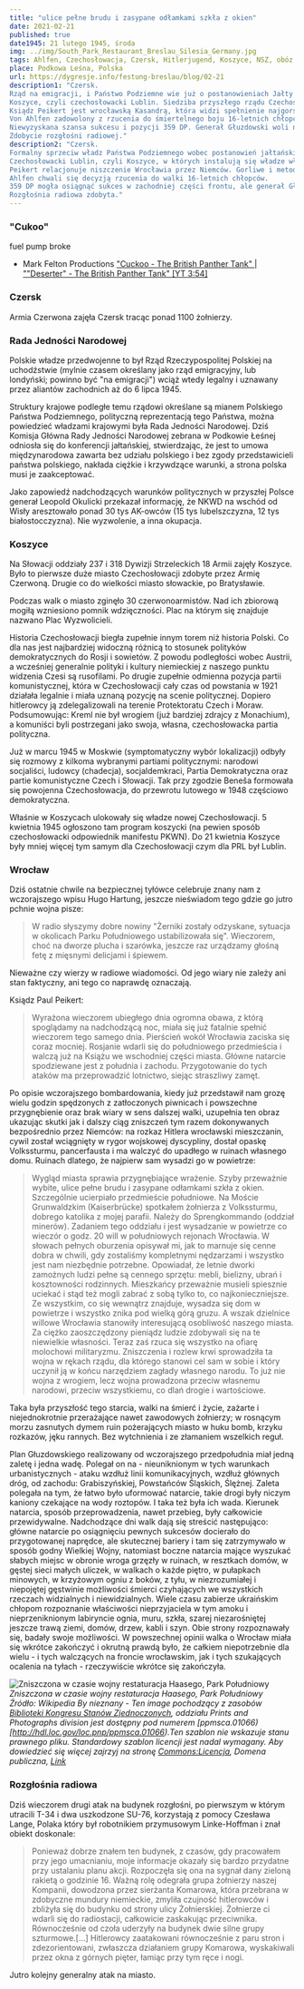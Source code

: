 ```yaml
---
title: "ulice pełne brudu i zasypane odłamkami szkła z okien"
date: 2021-02-21
published: true
date1945: 21 lutego 1945, środa
img: ../img/South_Park_Restaurant_Breslau_Silesia_Germany.jpg
tags: Ahlfen, Czechosłowacja, Czersk, Hitlerjugend, Koszyce, NSZ, obóz koncentracyjny, Podkowa Leśna, SS, Żerniki
place: Podkowa Leśna, Polska
url: https://dygresje.info/festung-breslau/blog/02-21
description1: "Czersk.
Rząd na emigracji, i Państwo Podziemne wie już o postanowieniach Jałty i wydaje daremne oświadczenie. Zostały im tylko formalności.
Koszyce, czyli czechosłowacki Lublin. Siedziba przyszłego rządu Czechosłowacji. Różnice pomiędzy Polską a Czechosłowacją. Klement Gottwald i reszta nie zostali przywiezieni w teczkach. Oni tu byli.
Ksiądz Peikert jest wrocławską Kasandrą, która widzi spełnienie najgorszych przepowiedni. To Niemcy na rozkaz Niemców niszczą niemieckie miasto. Z tą samą metodycznością, z jaką zniszczyli Warszawę. Nie da się oszacować jaki procent wojennych zniszczeń Wrocławia spowodowany został przez Niemców. Może to być połowa.
Von Ahlfen zadowolony z rzucenia do śmiertelnego boju 16-letnich chłopców.
Niewyzyskana szansa sukcesu i pozycji 359 DP. Generał Głuzdowski woli nacierać wg podręcznika, wzdłuż arterii, wszystkimi siłami na jednym odcinku. Jakiś czas będzie to przynosić sukcesy, ale i ogromne straty i zniszczenia.
Zdobycie rozgłośni radiowej."
description2: "Czersk.
Formalny sprzeciw władz Państwa Podziemnego wobec postanowień jałtańskich.
Czechosłowacki Lublin, czyli Koszyce, w których instalują się władze władze Czechosłowacji. Róznice pomiędzy Czechosłowacją a Polską
Peikert relacjonuje niszczenie Wrocławia przez Niemców. Gorliwe i metodyczne.
Ahlfen chwali się decyzją rzucenia do walki 16-letnich chłopców.
359 DP mogła osiągnąć sukces w zachodniej części frontu, ale generał Głuzdowski rzuca wszystkie siły na odcinek południowy.
Rozgłośnia radiowa zdobyta."
---
```


### "Cukoo"

fuel pump broke

- Mark Felton Productions ["Cuckoo - The British Panther Tank" ](https://www.youtube.com/watch?v=bSy7GvniFdk) | [""Deserter" - The British Panther Tank" [YT 3:54]](https://www.youtube.com/watch?v=DhSp4F-4m84)

### Czersk

Armia Czerwona zajęła Czersk tracąc ponad 1100 żołnierzy.

### Rada Jedności Narodowej

Polskie władze przedwojenne to był Rząd Rzeczypospolitej Polskiej na uchodźstwie (mylnie czasem określany jako rząd emigracyjny, lub londyński; powinno być "na emigracji") wciąż wtedy legalny i uznawany przez aliantów zachodnich aż do 6 lipca 1945.

Struktury krajowe podległe temu rządowi określane są mianem Polskiego Państwa Podziemnego, polityczną reprezentacją tego Państwa, można powiedzieć władzami krajowymi była Rada Jedności Narodowej. Dziś Komisja Główna Rady Jedności Narodowej zebrana w Podkowie Łeśnej odniosła się do konferencji jałtańskiej, stwierdzając, że jest to umowa międzynarodowa zawarta bez udziału polskiego i bez zgody przedstawicieli państwa polskiego, nakłada ciężkie i krzywdzące warunki, a strona polska musi je zaakceptować.

Jako zapowiedź nadchodzących warunków politycznych w przyszłej Polsce generał Leopold Okulicki przekazał informację, że NKWD na wschód od Wisły aresztowało ponad 30 tys AK-owców (15 tys lubelszczyzna, 12 tys białostocczyzna). Nie wyzwolenie, a inna okupacja.

### Koszyce

Na Słowacji oddziały 237 i 318 Dywizji Strzeleckich 18 Armii zajęły Koszyce. Było to pierwsze duże miasto Czechosłowacji zdobyte przez Armię Czerwoną. Drugie co do wielkości miasto słowackie, po Bratysławie.

Podczas walk o miasto zginęło 30 czerwonoarmistów. Nad ich zbiorową mogiłą wzniesiono pomnik wdzięczności. Plac na którym się znajduje nazwano Plac Wyzwolicieli.

Historia Czechosłowacji biegła zupełnie innym torem niż historia Polski. Co dla nas jest najbardziej widoczną różnicą to stosunek polityków demokratycznych do Rosji i sowietów. Z powodu podległości wobec Austrii, a wcześniej generalnie polityki i kultury niemieckiej z naszego punktu widzenia Czesi są rusofilami. Po drugie zupełnie odmienna pozycja partii komunistycznej, która w Czechosłowacji cały czas od powstania w 1921 działała legalnie i miała uznaną pozycję na scenie politycznej. Dopiero hitlerowcy ją zdelegalizowali na terenie Protektoratu Czech i Moraw. Podsumowując: Kreml nie był wrogiem (już bardziej zdrajcy z Monachium), a komuniści byli postrzegani jako swoja, własna, czechosłowacka partia polityczna.

Już w marcu 1945 w Moskwie (symptomatyczny wybór lokalizacji) odbyły się rozmowy z kilkoma wybranymi partiami politycznymi: narodowi socjaliści, ludowcy (chadecja), socjaldemkraci, Partia Demokratyczna oraz partie komunistyczne Czech i Słowacji. Tak przy zgodzie Beneša formowała się powojenna Czechosłowacja, do przewrotu lutowego w 1948 częściowo demokratyczna.

Właśnie w Koszycach ulokowały się władze nowej Czechosłowacji. 5 kwietnia 1945 ogłoszono tam program koszycki (na pewien sposób czechosłowacki odpowiednik manifestu PKWN). Do 21 kwietnia Koszyce były mniej więcej tym samym dla Czechosłowacji czym dla PRL był Lublin.

### Wrocław

Dziś ostatnie chwile na bezpiecznej tyłówce celebruje znany nam z wczorajszego wpisu Hugo Hartung, jeszcze nieświadom tego gdzie go jutro pchnie wojna pisze:
>W radio słyszymy dobre nowiny "Żerniki zostały odzyskane, sytuacja w okolicach Parku Południowego ustabilizowała się". Wieczorem, choć na dworze plucha i szarówka, jeszcze raz urządzamy głośną fetę z mięsnymi delicjami i śpiewem.

Nieważne czy wierzy w radiowe wiadomości. Od jego wiary nie zależy ani stan faktyczny, ani tego co naprawdę oznaczają.

Ksiądz Paul Peikert:
>Wyrażona wieczorem ubiegłego dnia ogromna obawa, z którą spoglądamy na nadchodzącą noc, miała się już fatalnie spełnić wieczorem tego samego dnia. Pierścień wokół Wrocławia zaciska się coraz mocniej. Rosjanie wdarli się do południowego przedmieścia i walczą już na Książu we wschodniej części miasta. Główne natarcie spodziewane jest z południa i zachodu. Przygotowanie do tych ataków ma przeprowadzić lotnictwo, siejąc straszliwy zamęt.

Po opisie wczorajszego bombardowania, kiedy już przedstawił nam grozę wielu godzin spędzonych z zatłoczonych piwnicach i powszechne przygnębienie oraz brak wiary w sens dalszej walki, uzupełnia ten obraz ukazując skutki jak i dalszy ciąg zniszczeń tym razem dokonywanych bezpośrednio przez Niemców: na rozkaz Hitlera wrocławski mieszczanin, cywil został wciągnięty w rygor wojskowej dyscypliny, dostał opaskę Volkssturmu, pancerfausta i ma walczyć do upadłego w ruinach własnego domu. Ruinach dlatego, że najpierw sam wysadzi go w powietrze:
>Wygląd miasta sprawia przygnębiające wrażenie. Szyby przeważnie wybite, ulice pełne brudu i zasypane odłamkami szkła z okien. Szczególnie ucierpiało przedmieście południowe. Na Moście Grunwaldzkim (Kaiserbrücke) spotkałem żołnierza z Volkssturmu, dobrego katolika z mojej parafii. Należy do Sprengkommando (oddział minerów). Zadaniem tego oddziału i jest wysadzanie w powietrze co wieczór o godz. 20 will w południowych rejonach Wrocławia. W słowach pełnych oburzenia opisywał mi, jak to marnuje się cenne dobra w chwili, gdy zostaliśmy kompletnymi nędzarzami i wszystko jest nam niezbędnie potrzebne. Opowiadał, że letnie dworki zamożnych ludzi pełne są cennego sprzętu: mebli, bielizny, ubrań i kosztowności rodzinnych. Mieszkańcy przeważnie musieli spiesznie uciekać i stąd też mogli zabrać z sobą tylko to, co najkonieczniejsze. Ze wszystkim, co się wewnątrz znajduje, wysadza się dom w powietrze i wszystko znika pod wielką górą gruzu. A wszak dzielnice willowe Wrocławia stanowiły interesującą osobliwość naszego miasta. Za ciężko zaoszczędzony pieniądz ludzie zdobywali się na te niewielkie własności. Teraz zaś rzuca się wszystko na ofiarę molochowi militaryzmu. Zniszczenia i rozlew krwi sprowadziła ta wojna w rękach rządu, dla którego stanowi cel sam w sobie i który uczynił ją w końcu narzędziem zagłady własnego narodu. To już nie wojna z wrogiem, lecz wojna prowadzona przeciw własnemu narodowi, przeciw wszystkiemu, co dlań drogie i wartościowe.

Taka była przyszłość tego starcia, walki na śmierć i życie, zażarte i niejednokrotnie przerażające nawet zawodowych żołnierzy; w rosnącym morzu zasnutych dymem ruin pożerających miasto w huku bomb, krzyku rozkazów, jęku rannych. Bez wytchnienia i ze złamaniem wszelkich reguł.

Plan Głuzdowskiego realizowany od wczorajszego przedpołudnia miał jedną zaletę i jedna wadę. Polegał on na - nieuniknionym w tych warunkach urbanistycznych - ataku wzdłuż linii komunikacyjnych, wzdłuż głównych dróg, od zachodu: Grabiszyńskiej, Powstańców Śląskich, Ślężnej. Zaleta polegała na tym, że łatwo było uformować natarcie, takie drogi były niczym kaniony czekające na wody roztopów. I taka też była ich wada. Kierunek natarcia, sposób przeprowadzenia, nawet przebieg, były całkowicie przewidywalne. Nadchodzące dni walk dają się streścić następująco: główne natarcie po osiągnięciu pewnych sukcesów docierało do przygotowanej naprędce, ale skutecznej bariery i tam się zatrzymywało w sposób godny Wielkiej Wojny, natomiast boczne natarcia mające wyszukać słabych miejsc w obronie wroga grzęzły w ruinach, w resztkach domów, w gęstej sieci małych uliczek, w walkach o każde piętro, w pułapkach minowych, w krzyżowym ogniu z boków, z tyłu, w niezrozumiałej i niepojętej gęstwinie możliwości śmierci czyhających we wszystkich rzeczach widzialnych i niewidzialnych. Wiele czasu zabierze ukraińskim chłopom rozpoznanie właściwości nieprzyjaciela w tym amoku i nieprzeniknionym labiryncie ognia, muru, szkła, szarej niezarośniętej jeszcze trawą ziemi, domów, drzew, kabli i szyn. Obie strony rozpoznawały się, badały swoje możliwości. W powszechnej opinii walka o Wrocław miała się wkrótce zakończyć i okrutną prawdą było, że całkiem niepotrzebnie dla wielu - i tych walczących na froncie wrocławskim, jak i tych szukających ocalenia na tyłach - rzeczywiście wkrótce się zakończyła.

![Zniszczona w czasie wojny restaturacja Haasego, Park Południowy](../img/South_Park_Restaurant_Breslau_Silesia_Germany.jpg)
*Zniszczona w czasie wojny restaturacja Haasego, Park Południowy<br />
Źródło: Wikipedia By nieznany - Ten image pochodzący z zasobów [Biblioteki Kongresu Stanów Zjednoczonych](https://commons.wikimedia.org/wiki/Library_of_Congress), oddziału Prints and Photographs division jest dostępny pod numerem [ppmsca.01066)[http://hdl.loc.gov/loc.pnp/ppmsca.01066).Ten szablon nie wskazuje stanu prawnego pliku. Standardowy szablon licencji jest nadal wymagany. Aby dowiedzieć się więcej zajrzyj na stronę [Commons:Licencja](http://commons.wikimedia.org/wiki/Commons:Licencja), Domena publiczna, [Link](https://commons.wikimedia.org/w/index.php?curid=17248185)*

### Rozgłośnia radiowa

Dziś wieczorem drugi atak na budynek rozgłośni, po pierwszym w którym utracili T-34 i dwa uszkodzone SU-76, korzystają z pomocy Czesława Lange, Polaka który był robotnikiem przymusowym Linke-Hoffman i znał obiekt doskonale:
>Ponieważ dobrze znałem ten budynek, z czasów, gdy pracowałem przy jego umacnianiu, moje informacje okazały się bardzo przydatne przy ustalaniu planu akcji. Rozpoczęła się ona na sygnał dany zieloną rakietą o godzinie 16. Ważną rolę odegrała grupa żołnierzy naszej Kompanii, dowodzona przez sierżanta Komarowa, która przebrana w zdobyczne mundury niemieckie, zmyliła czujność hitlerowców i zbliżyła się do budynku od strony ulicy Żołnierskiej. Żołnierze ci wdarli się do radiostacji, całkowicie zaskakując przeciwnika. Równocześnie od czoła uderzyły na budynek dwie silne grupy szturmowe.[...] Hitlerowcy zaatakowani równocześnie z paru stron i zdezorientowani, zwłaszcza działaniem grupy Komarowa, wyskakiwali przez okna z górnych pięter, łamiąc przy tym ręce i nogi.

Jutro kolejny generalny atak na miasto.
